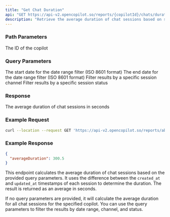 ```yaml
---
title: "Get Chat Duration"
api: "GET https://api-v2.opencopilot.so/reports/{copilotId}/chats/duration"
description: "Retrieve the average duration of chat sessions based on specified criteria"
---
```


### Path Parameters

<ParamField path="copilotId" type="string" required>
  The ID of the copilot
</ParamField>

### Query Parameters

<ParamField query="startDate" type="string" format="date-time" optional>
  The start date for the date range filter (ISO 8601 format)
</ParamField>

<ParamField query="endDate" type="string" format="date-time" optional>
  The end date for the date range filter (ISO 8601 format)
</ParamField>

<ParamField query="channel" type="string" optional>
  Filter results by a specific session channel
</ParamField>

<ParamField query="status" type="number" optional>
  Filter results by a specific session status
</ParamField>

### Response

<ResponseField name="averageDuration" type="number">
  The average duration of chat sessions in seconds
</ResponseField>

### Example Request

```bash
curl --location --request GET 'https://api-v2.opencopilot.so/reports/abc123/chats/duration?startDate=2023-01-01T00:00:00Z&endDate=2023-12-31T23:59:59Z&channel=web&status=1'
```

### Example Response

```json
{
  "averageDuration": 300.5
}
```

This endpoint calculates the average duration of chat sessions based on the provided query parameters. It uses the difference between the `created_at` and `updated_at` timestamps of each session to determine the duration. The result is returned as an average in seconds.

If no query parameters are provided, it will calculate the average duration for all chat sessions for the specified copilot. You can use the query parameters to filter the results by date range, channel, and status.